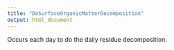 ```yaml
---
title: "DoSurfaceOrganicMatterDecomposition"
output: html_document
---
```



Occurs each day to do the daily residue decomposition.
